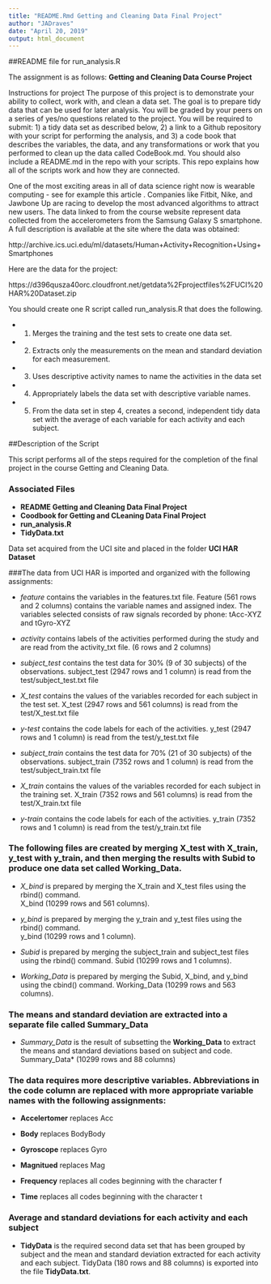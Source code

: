 ---
title: "README.Rmd Getting and Cleaning Data Final Project"
author: "JADraves"
date: "April 20, 2019"
output: html_document
---

##README file for run_analysis.R

The assignment is as follows: 
**Getting and Cleaning Data Course Project**

Instructions for project The purpose of this project is to demonstrate your ability to collect, work with, and clean a data set. The goal is to prepare tidy data that can be used for later analysis. You will be graded by your peers on a series of yes/no questions related to the project. You will be required to submit: 1) a tidy data set as described below, 2) a link to a Github repository with your script for performing the analysis, and 3) a code book that describes the variables, the data, and any transformations or work that you performed to clean up the data called CodeBook.md. You should also include a README.md in the repo with your scripts. This repo explains how all of the scripts work and how they are connected.

One of the most exciting areas in all of data science right now is wearable computing - see for example this article . Companies like Fitbit, Nike, and Jawbone Up are racing to develop the most advanced algorithms to attract new users. The data linked to from the course website represent data collected from the accelerometers from the Samsung Galaxy S smartphone. A full description is available at the site where the data was obtained:

http://archive.ics.uci.edu/ml/datasets/Human+Activity+Recognition+Using+Smartphones

Here are the data for the project:

https://d396qusza40orc.cloudfront.net/getdata%2Fprojectfiles%2FUCI%20HAR%20Dataset.zip

You should create one R script called run_analysis.R that does the following.

* 1.  Merges the training and the test sets to create one data set.
* 2.  Extracts only the measurements on the mean and standard deviation for each measurement.
* 3.  Uses descriptive activity names to name the activities in the data set
* 4.  Appropriately labels the data set with descriptive variable names.
* 5.  From the data set in step 4, creates a second, independent tidy data set with the average of each variable for each activity and each subject.

##Description of the Script

This script performs all of the steps required for the completion of the final project in the course Getting and Cleaning Data.  

### Associated Files

* **README Getting and Cleaning Data Final Project**
* **Coodbook for Getting and CLeaning Data Final Project**
* **run_analysis.R**
* **TidyData.txt**

Data set acquired from the UCI site and placed in the folder **UCI HAR Dataset**

###The data from UCI HAR is imported and organized with the following assignments:

* *feature* contains the variables in the features.txt file.  Feature (561 rows and 2 columns) contains the variable names and assigned index.  The variables selected consists of raw signals recorded by phone:  tAcc-XYZ and tGyro-XYZ

* *activity* contains labels of the activities performed during the study and are read from the  activity_txt file. (6 rows and 2 columns)

* *subject_test* contains the test data for 30% (9 of 30 subjects) of the observations.  subject_test (2947 rows and 1 column) is read from the test/subject_test.txt file

* *X_test* contains the values of the variables recorded for each subject in the test set.  X_test (2947 rows and 561 columns) is read from the test/X_test.txt file

* *y-test* contains the code labels for each of the activities.  y_test (2947 rows and 1 column) is read from the test/y_test.txt file

* *subject_train* contains the test data for 70% (21 of 30 subjects) of the observations.  subject_train (7352 rows and 1 column) is read from the test/subject_train.txt file

* *X_train* contains the values of the variables recorded for each subject in the training set.  X_train (7352 rows and 561 columns) is read from the test/X_train.txt file

* *y-train* contains the code labels for each of the activities.  y_train (7352 rows and 1 column) is read from the test/y_train.txt file

### The following files are created by merging X_test with X_train, y_test with y_train, and then merging the results with Subid to produce one data set called **Working_Data**. 

* *X_bind* is prepared by merging the X_train and X_test files using the rbind() command.   
X_bind (10299 rows and 561 columns).

* *y_bind* is prepared by merging the y_train and y_test files using the rbind() command.   
y_bind (10299 rows and 1 column).

* *Subid* is prepared by merging the subject_train and subject_test files using the rbind() command. Subid (10299 rows and 1 columns).

* *Working_Data* is prepared by merging the Subid, X_bind, and y_bind using the cbind() command.  Working_Data (10299 rows and 563 columns).


### The means and standard deviation are extracted into a separate file called **Summary_Data**

* *Summary_Data* is the result of subsetting the **Working_Data** to extract the means and standard deviations based on subject and code.  Summary_Data* (10299 rows and 88 columns)

### The data requires more descriptive variables.  Abbreviations in the code column are replaced with more appropriate variable names with the following assignments:

* **Accelertomer** replaces Acc
* **Body** replaces BodyBody
* **Gyroscope** replaces Gyro
* **Magnitued**	replaces Mag

* **Frequency** replaces all codes beginning with the character f
* **Time** replaces all codes beginning with the character t


### Average and standard deviations for each activity and each subject

* **TidyData** is the required second data set that has been grouped by subject and the mean and standard deviation extracted for each activity and each subject.  TidyData (180 rows and 88 columns) is exported into the file **TidyData.txt**.

